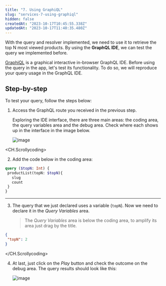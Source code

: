 ```yaml
---
title: "7. Using GraphiQL"
slug: "services-7-using-graphiql"
hidden: false
createdAt: "2023-10-17T10:45:55.338Z"
updatedAt: "2023-10-17T11:40:35.480Z"
---
```


With the query and resolver implemented, we need to use it to retrieve the top N most viewed products. By using the **GraphQL IDE**, we can test the query we implemented before.

[GraphiQL](https://github.com/graphql/graphiql) is a graphical interactive in-browser GraphQL IDE. Before using the query in the app, let's test its functionality. To do so, we will reproduce your query usage in the GraphQL IDE.


## Step-by-step

To test your query, follow the steps below:

1. Access the GraphQL route you received in the previous step. 

   Exploring the IDE interface, there are three main areas: the coding area, the query variables area and the debug area. Check where each shows up in the interface in the image below.

   ![image](https://user-images.githubusercontent.com/43679629/83764107-e900ea80-a64f-11ea-969f-116ea896fe2d.png)

<CH.Scrollycoding>

2. Add the code below in the coding area:

```graphql GraphQL query
query ($topN: Int) {
 productList(topN: $topN){
   slug
   count
 }
}
```

---

3. The query that we just declared uses a variable (`topN`). Now we need to declare it in the _Query Variables_ area.

   > The _Query Variables_ area is below the coding area, to amplify its area just drag by the title.

```json Query variables
{
 "topN": 2
}
```

</CH.Scrollycoding>

4. At last, just click on the _Play_ button and check the outcome on the debug area. The query results should look like this:

   ![image](https://user-images.githubusercontent.com/43679629/83763622-4c3e4d00-a64f-11ea-9615-435811d411c6.png)
